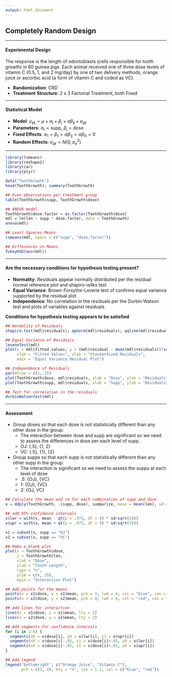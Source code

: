 ```yaml
---
output: html_document
---
```


## **Completely Random Design**

---

#### **Experimental Design**

The response is the length of odontoblasts (cells responsible for tooth growth) in 60 guinea pigs. Each animal received one of three dose levels of vitamin C (0.5, 1, and 2 mg/day) by one of two delivery methods, orange juice or ascorbic acid (a form of vitamin C and coded as VC).

- **Randomization**: CRD  
- **Treatment Structure**: 2 x 3 Factorial Treatment, both Fixed

---

#### **Statistical Model**
- **Model**: $y_{ijk} = \mu + \alpha_i + \beta_j + \alpha \beta_{ij} + e_{ijk}$  
- **Parameters**: $\alpha_i = \text{supp, } \beta_j = \text{dose}$  
- **Fixed Effects**: $\alpha_1 = \beta_1 = \alpha \beta_{1j} = \alpha \beta_{i1} = 0$  
- **Random Effects**: $e_{ijk} = N(0, \sigma^2_e)$  



---

```r
library(lsmeans)
library(reshape2)
library(car)
library(plyr)

data("ToothGrowth")
head(ToothGrowth); summary(ToothGrowth)

## Even observations per treatment group
table(ToothGrowth$supp, ToothGrowth$dose)

## ANOVA model
ToothGrowth$dose.factor = as.factor(ToothGrowth$dose)
mdl = lm(len ~ supp * dose.factor, data = ToothGrowth)
anova(mdl)

## Least Squares Means
lsmeans(mdl, specs = c("supp", "dose.factor"))

## Differences in Means
TukeyHSD(aov(mdl))

```

---

#### **Are the necessary conditions for hypothesis testing present?**

- **Normality**: Residuals appear normally distributed per the residual normal reference plot and shapiro-wilks test
- **Equal Variance**: Brown-Forsythe-Levene test of confirms equal variance supported by the residual plot
- **Independence**: No correlation in the residuals per the Durbin Watson test and plots of variables against residuals

**Conditions for hypothesis testing appears to be satisfied**

```r

## Normality of Residuals
shapiro.test(mdl$residuals); qqnorm(mdl$residuals); qqline(mdl$residuals) 

## Equal Variance of Residuals
leveneTest(mdl)
plot(x = mdl$fitted.values, y = (mdl$residual - mean(mdl$residuals))/sd(mdl$residuals),
     xlab = "Fitted Values", ylab = "Standardized Residuals", 
     main = "Equal Variance Residual Plot")

## Independence of Residuals
par(mfrow = c(1, 2))
plot(ToothGrowth$dose, mdl$residuals, xlab = "Dose", ylab = "Residuals")
plot(ToothGrowth$supp, mdl$residuals, xlab = "Supp", ylab = "Residuals")

## Test for correlation in the residuals
durbinWatsonTest(mdl)

```

---

#### **Assessment**

- Group doses so that each dose is not statistically different than any other dose in the group:
    + The interaction between dose and supp are significant so we need to assess the differences in dose per each level of supp.
    + OJ: {.5}, {1, 2}
    + VC: {.5}, {1}, {2}
- Group supps so that each supp is not statistically different than any other supp in the group:
    + The interaction is significant so we need to assess the supps at each level of dose
    + .5: {OJ}, {VC}
    + 1: {OJ}, {VC}
    + 2: {OJ, VC}


```r

## Calculate the mean and sd for each combination of supp and dose
x = ddply(ToothGrowth, .(supp, dose), summarize, mean = mean(len), sd = sd(len))

## add 95% confidence intervals
x$lwr = with(x, mean - qt(p = .975, df = 9) * sd/sqrt(10))
x$upr = with(x, mean + qt(p = .975, df = 9) * sd/sqrt(10))

x1 = subset(x, supp == "OJ")
x2 = subset(x, supp == "VC")

## Make a blank plot
plot(x = ToothGrowth$dose,
     y = ToothGrowth$len,
     xlab = "Dose",
     ylab = "Tooth Length",
     type = "n",
     ylim = c(6, 29),
     main = "Interaction Plot")

## Add points for the means
points(x = x1$dose, y = x1$mean, pch = 3, lwd = 4, col = "blue", cex = 1.1)
points(x = x2$dose, y = x2$mean, pch = 4, lwd = 4, col = "red", cex = 1.1)

## Add lines for interaction
lines(x = x1$dose, y = x1$mean, lty = 2)
lines(x = x2$dose, y = x2$mean, lty = 2)

## Add segments for confidence intervals
for (i in 1:6) {
  segments(x0 = x$dose[i], y0 = x$lwr[i], y1 = x$upr[i])
  segments(x0 = x$dose[i]-.05, x1 = x$dose[i]+.05, y0 = x$lwr[i])
  segments(x0 = x$dose[i]-.05, x1 = x$dose[i]+.05, y0 = x$upr[i])
}

## Add legend
legend("bottomright", c("Orange Juice", "Vitamin C"),
       pch = c(3, 4), bty = "n", cex = 1.1, col = c("blue", "red"))

```





